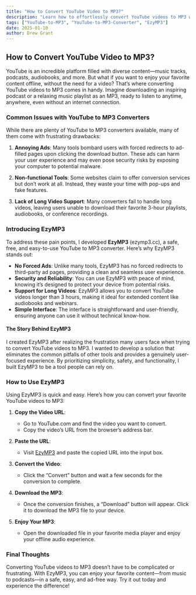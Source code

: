 ```yaml
---
title: "How to Convert YouTube Video to MP3?"
description: "Learn how to effortlessly convert YouTube videos to MP3 with EzyMP3, a free, safe, and user-friendly tool that solves common issues faced by other converters."
tags: ["YouTube-to-MP3", "YouTube-to-MP3-Converter", "EzyMP3"]
date: 2025-01-10
author: Drew Grant
---
```


## How to Convert YouTube Video to MP3?

YouTube is an incredible platform filled with diverse content—music tracks, podcasts, audiobooks, and more. But what if you want to enjoy your favorite content offline, without the need for a video? That’s where converting YouTube videos to MP3 comes in handy. Imagine downloading an inspiring podcast or a relaxing music playlist as an MP3, ready to listen to anytime, anywhere, even without an internet connection.

### Common Issues with YouTube to MP3 Converters
While there are plenty of YouTube to MP3 converters available, many of them come with frustrating drawbacks:

1. **Annoying Ads**: Many tools bombard users with forced redirects to ad-filled pages upon clicking the download button. These ads can harm your user experience and may even pose security risks by exposing your computer to potential malware.

2. **Non-functional Tools**: Some websites claim to offer conversion services but don’t work at all. Instead, they waste your time with pop-ups and fake features.

3. **Lack of Long Video Support**: Many converters fail to handle long videos, leaving users unable to download their favorite 3-hour playlists, audiobooks, or conference recordings.

### Introducing EzyMP3
To address these pain points, I developed **EzyMP3** (ezymp3.cc), a safe, free, and easy-to-use YouTube to MP3 converter. Here’s why EzyMP3 stands out:

- **No Forced Ads**: Unlike many tools, EzyMP3 has no forced redirects to third-party ad pages, providing a clean and seamless user experience.
- **Security and Reliability**: You can use EzyMP3 with peace of mind, knowing it’s designed to protect your device from potential risks.
- **Support for Long Videos**: EzyMP3 allows you to convert YouTube videos longer than 3 hours, making it ideal for extended content like audiobooks and webinars.
- **Simple Interface**: The interface is straightforward and user-friendly, ensuring anyone can use it without technical know-how.

#### The Story Behind EzyMP3
I created EzyMP3 after realizing the frustration many users face when trying to convert YouTube videos to MP3. I wanted to develop a solution that eliminates the common pitfalls of other tools and provides a genuinely user-focused experience. By prioritizing simplicity, safety, and functionality, I built EzyMP3 to be a tool people can rely on.

### How to Use EzyMP3
Using EzyMP3 is quick and easy. Here’s how you can convert your favorite YouTube videos to MP3:

1. **Copy the Video URL**:
   - Go to YouTube.com and find the video you want to convert.
   - Copy the video’s URL from the browser’s address bar.

2. **Paste the URL**:
   - Visit [EzyMP3](https://ezymp3.cc) and paste the copied URL into the input box.

3. **Convert the Video**:
   - Click the “Convert” button and wait a few seconds for the conversion to complete.

4. **Download the MP3**:
   - Once the conversion finishes, a “Download” button will appear. Click it to download the MP3 file to your device.

5. **Enjoy Your MP3**:
   - Open the downloaded file in your favorite media player and enjoy your offline audio experience.

### Final Thoughts
Converting YouTube videos to MP3 doesn’t have to be complicated or frustrating. With EzyMP3, you can enjoy your favorite content—from music to podcasts—in a safe, easy, and ad-free way. Try it out today and experience the difference!

